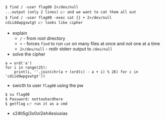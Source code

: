 ```
$ find / -user flag00 2>/dev/null
...output (only 2 lines) 👉 and we want to cat them all out
$ find / -user flag00 -exec cat {} + 2>/dev/null
cdiiddwpgswtgt 👉 looks like cipher
```
- explain
    - `/` - from root directory
    - `+` - forces `find` to run `cat` on many files at once and not one at a time
    - `2>/dev/null` - redir stderr output to `/dev/null`
- solve the cipher
```
a = ord('a')
for i in range(25):
    print(i, ''.join(chr(a + (ord(c) - a + i) % 26) for c in 'cdiiddwpgswtgt'))
```
- swicth to user `flag00` using the pw
```sh
$ su flag00
$ Password: nottoohardhere
$ getflag 👉 run it as a cmd
```
- x24ti5gi3x0ol2eh4esiuxias

